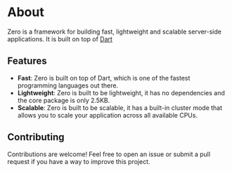 # About

Zero is a framework for building fast, lightweight and scalable server-side applications.
It is built on top of [Dart](https://dart.dev/)

## Features

- **Fast**: Zero is built on top of Dart, which is one of the fastest programming languages out there.
- **Lightweight**: Zero is built to be lightweight, it has no dependencies and the core package is only 2.5KB.
- **Scalable**: Zero is built to be scalable, it has a built-in cluster mode that allows you to scale your application across all available CPUs.

## Contributing

Contributions are welcome! Feel free to open an issue or submit a pull request if you have a way to improve this project.

